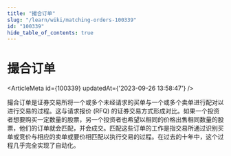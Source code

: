 ```yaml
---
title: "撮合订单"
slug: "/learn/wiki/matching-orders-100339"
id: "100339"
hide_table_of_contents: true
---
```



# 撮合订单

<ArticleMeta id={100339} updatedAt={'2023-09-26 13:58:47'} />
<div className='border-solid border-b border-t-0 my-4 border-[var(--ifm-color-gray-300)]' />

撮合订单是证券交易所将一个或多个未经请求的买单与一个或多个卖单进行配对以进行交易的过程。这与请求报价 (RFQ) 的证券交易方式形成对比。如果一个投资者想要购买一定数量的股票，另一个投资者也希望以相同的价格出售相同数量的股票，他们的订单就会匹配，并会成交。匹配这些订单的工作是指交易所通过识别买单或竞价与相应的卖单或要价相匹配以执行交易的过程。在过去的十年中，这个过程几乎完全实现了自动化。
